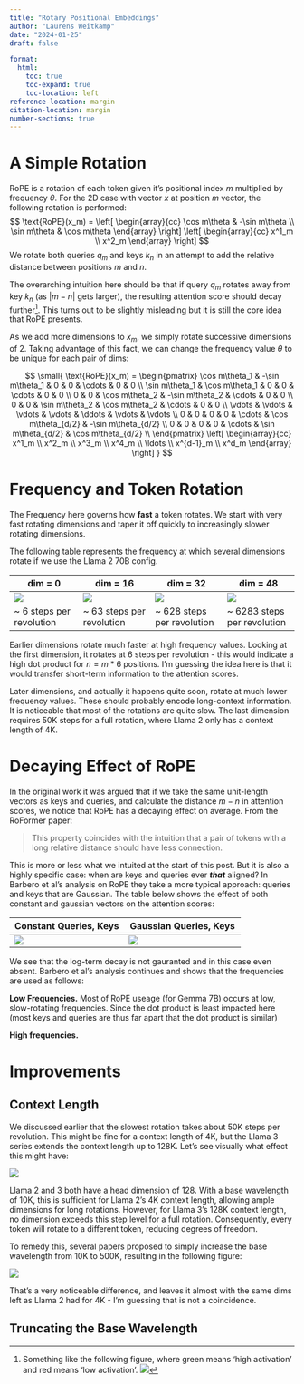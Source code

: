 ```yaml
---
title: "Rotary Positional Embeddings"
author: "Laurens Weitkamp"
date: "2024-01-25"
draft: false

format:
  html:
    toc: true
    toc-expand: true
    toc-location: left
reference-location: margin
citation-location: margin
number-sections: true
---
```


# A Simple Rotation
RoPE is a rotation of each token given it's positional index $m$ multiplied by frequency $\theta$. For the 2D case with vector $x$ at position $m$ vector, the following rotation is performed:
$$
\text{RoPE}(x_m)
= \left[ \begin{array}{cc} \cos m\theta & -\sin m\theta  \\ \sin m\theta   & \cos m\theta  \end{array} \right] \left[ \begin{array}{cc} x^1_m \\ x^2_m \end{array} \right]
$$
We rotate both queries $q_m$ and keys $k_n$ in an attempt to add the relative distance between positions $m$ and $n$.

The overarching intuition here should be that if query $q_m$ rotates away from key $k_n$ (as $|m - n|$ gets larger), the resulting attention score should decay further[^1]. This turns out to be slightly misleading but it is still the core idea that RoPE presents.

[^1]: Something like the following figure, where green means 'high activation' and red means 'low activation'. ![](position_heatmap.png)

As we add more dimensions to $x_m$, we simply rotate successive dimensions of 2. Taking advantage of this fact, we can change the frequency value $\theta$ to be unique for each pair of dims:

$$
\small{
\text{RoPE}(x_m)
=
\begin{pmatrix}
\cos m\theta_1 & -\sin m\theta_1 & 0 & 0 & \cdots & 0 & 0 \\
\sin m\theta_1 & \cos m\theta_1 & 0 & 0 & \cdots & 0 & 0 \\
0 & 0 & \cos m\theta_2 & -\sin m\theta_2 & \cdots & 0 & 0 \\
0 & 0 & \sin m\theta_2 & \cos m\theta_2 & \cdots & 0 & 0 \\
\vdots & \vdots & \vdots & \vdots & \ddots & \vdots & \vdots \\
0 & 0 & 0 & 0 & \cdots & \cos m\theta_{d/2} & -\sin m\theta_{d/2} \\
0 & 0 & 0 & 0 & \cdots & \sin m\theta_{d/2} & \cos m\theta_{d/2} \\
\end{pmatrix}
\left[ \begin{array}{cc} x^1_m \\ x^2_m \\ x^3_m \\ x^4_m \\ \ldots \\ x^{d-1}_m \\ x^d_m \end{array} \right]
}
$$

# Frequency and Token Rotation
The Frequency here governs how **fast** a token rotates. We start with very fast rotating dimensions and taper it off quickly to increasingly slower rotating dimensions.


The following table represents the frequency at which several dimensions rotate if we use the Llama 2 70B config.

| dim = 0                   | dim = 16                   | dim = 32                   | dim = 48                    |
| ------------------------- | -------------------------- | -------------------------- | --------------------------- |
| ![](rotation_dim_0.gif)   | ![](rotation_dim_16.gif)   | ![](rotation_dim_32.gif)   | ![](rotation_dim_48.gif)    |
| ~ 6 steps per revolution  | ~ 63 steps per revolution  | ~ 628 steps per revolution | ~ 6283 steps per revolution |


Earlier dimensions rotate much faster at high frequency values. Looking at the first dimension, it rotates at 6 steps per revolution - this would indicate a high dot product for $n = m * 6$ positions. I'm guessing the idea here is that it would transfer short-term information to the attention scores.

Later dimensions, and actually it happens quite soon, rotate at much lower frequency values. These should probably encode long-context information. It is noticeable that most of the rotations are quite slow. The last dimension requires 50K steps for a full rotation, where Llama 2 only has a context length of 4K.

# Decaying Effect of RoPE
In the original work it was argued that if we take the same unit-length vectors as keys and queries, and calculate the distance $m - n$ in attention scores, we notice that RoPE has a decaying effect on average. From the RoFormer paper:

> This property coincides with the intuition that a pair of tokens with a long relative distance should have less connection.

This is more or less what we intuited at the start of this post. But it is also a highly specific case: when are keys and queries ever ***that*** aligned? In Barbero et al's analysis on RoPE they take a more typical approach: queries and keys that are Gaussian. The table below shows the effect of both constant and gaussian vectors on the attention scores:

| Constant Queries, Keys   | Gaussian Queries, Keys                   |
| ------------------------- | -------------------------- |
| ![](constant_relative_distance.png)  | ![](gauss_relative_distance.png)   |

We see that the log-term decay is not gauranted and in this case even absent. Barbero et al's analysis continues and shows that the frequencies are used as follows:

**Low Frequencies.** Most of RoPE useage (for Gemma 7B) occurs at low, slow-rotating frequencies. Since the dot product is least impacted here (most keys and queries are thus far apart that the dot product is similar)

**High frequencies.** 


# Improvements
## Context Length
We discussed earlier that the slowest rotation takes about 50K steps per revolution. This might be fine for a context length of 4K, but the Llama 3 series extends the context length up to 128K. Let's see visually what effect this might have:

![](revolutions_base10.png)

Llama 2 and 3 both have a head dimension of 128. With a base wavelength of 10K, this is sufficient for Llama 2's 4K context length, allowing ample dimensions for long rotations. However, for Llama 3's 128K context length, no dimension exceeds this step level for a full rotation. Consequently, every token will rotate to a different token, reducing degrees of freedom.


To remedy this, several papers proposed to simply increase the base wavelength from 10K to 500K, resulting in the following figure:

![](revolutions_base500.png)


That's a very noticeable difference, and leaves it almost with the same dims left as Llama 2 had for 4K - I'm guessing that is not a coincidence.


## Truncating the Base Wavelength


